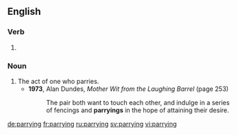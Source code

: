 ==English==

===Verb===
{{head|en}}

# {{present participle of|parry|lang=en}}

===Noun===
{{en-noun}}

# The act of one who parries.
#* '''1973''', Alan Dundes, ''Mother Wit from the Laughing Barrel'' (page 253)
#*: The pair both want to touch each other, and indulge in a series of fencings and '''parryings''' in the hope of attaining their desire.

[[de:parrying]]
[[fr:parrying]]
[[ru:parrying]]
[[sv:parrying]]
[[vi:parrying]]
